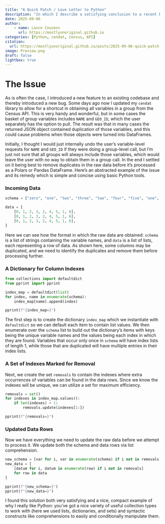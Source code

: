 ```yaml
---
title: "A Quick Patch / Love Letter to Python"
description: "In which I describe a satisfying conclusion to a recent bug"
date: 2025-09-06
author:
    - name: Lance Couzens
      url: https://mostlyunoriginal.github.io  
categories: [Python, cendat, Census, API]
citation: 
  url: https://mostlyunoriginal.github.io/posts/2025-09-06-quick-patch-python-love/
image: Preview.png 
draft: false
lightbox: true
---
```


# The Issue

As is often the case, I introduced a new feature to an existing codebase and thereby introduced a new bug. Some days ago now I updated my `cendat` library to allow for a shortcut in obtaining all variables in a group from the Census API. This is very handy and wonderful, but in some cases the basket of group variables includes `NAME` and `GEO_ID`, which the user separately has the option to pull. The result was that in many cases the returned JSON object contained duplication of those variables, and this could cause problems when those objects were turned into DataFrames.

Initially, I thought I would just internally undo the user's variable-level requests for `NAME` and `GEO_ID` if they were doing a group-level call, but I'm just not sure that all groups will always include those variables, which would leave the user with no way to obtain them in a group call. In the end I settled on it being best to remove duplicates in the raw data before it's processed as a Polars or Pandas DataFrame. Here's an abstracted example of the issue and its remedy which is simple and concise using basic Python tools.

### Incoming Data

```python
schema = ["zero", "one", "two", "three", "two", "four", "five", "one", "six"]

data = [
    [0, 1, 2, 3, 2, 4, 5, 1, 6],
    [0, 1, 2, 3, 2, 4, 5, 1, 6],
    [0, 1, 2, 3, 2, 4, 5, 1, 6],
]
```

Here we can see how the format in which the raw data are obtained: `schema` is a list of strings containing the variable names, and `data` is a list of lists, each representing a row of data. As shown here, some columns may be duplicated, and we need to identify the duplicates and remove them before processing further.

### A Dictionary for Column Indexes

```python
from collections import defaultdict
from pprint import pprint

index_map = defaultdict(list)
for index, name in enumerate(schema):
    index_map[name].append(index)

pprint(f"{index_map=}")
```

The first step is to create the dictionary `index_map` which we instantiate with `defaultdict` so we can default each item to contain list values. We then enumerate over the `schema` list to build out the dictionary's items with keys being the unique variable names and the values being each index in which they are found. Variables that occur only once in `schema` will have index lists of length 1, while those that are duplicated will have multiple entries in their index lists.

### A Set of Indexes Marked for Removal

Next, we create the set `removals` to contain the indexes where extra occurrences of variables can be found in the data rows. Since we know the indexes will be unique, we can utilize a set for maximum efficiency.

```python
removals = set()
for indexes in index_map.values():
    if len(indexes) > 1:
        removals.update(indexes[1:])

pprint(f"{removals=}")
```

### Updated Data Rows

Now we have everything we need to update the raw data before we attempt to process it. We update both the schema and data rows via list comprehension.

```python
new_schema = [var for i, var in enumerate(schema) if i not in removals]
new_data = [
    [datum for i, datum in enumerate(row) if i not in removals] 
    for row in data
]

pprint(f"{new_schema=}")
pprint(f"{new_data=}")
```

I found this solution both very satisfying and a nice, compact example of why I really like Python: you've got a nice variety of useful collection types to work with (here we used lists, dictionaries, and sets) and syntactic constructs like comprehensions to easily and conditionally manipulate them.